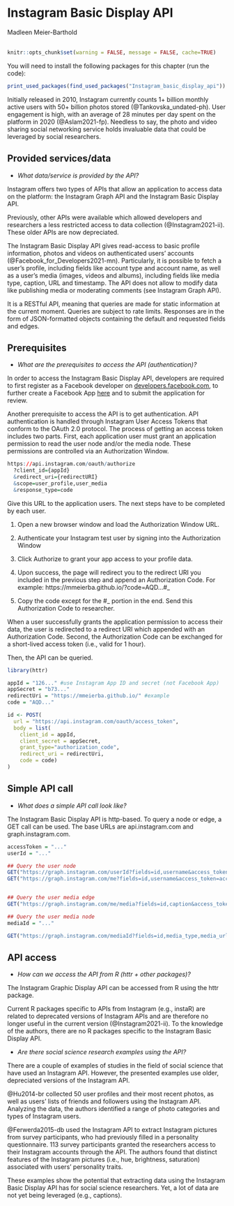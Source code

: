 
# Instagram Basic Display API
<chauthors>Madleen Meier-Barthold</chauthors>
<br><br>

```r
knitr::opts_chunk$set(warning = FALSE, message = FALSE, cache=TRUE)
```

You will need to install the following packages for this chapter (run the code):

```r
print_used_packages(find_used_packages("Instagram_basic_display_api"))
```

Initially released in 2010, Instagram currently counts 1+ billion monthly active users with 50+ billion photos stored (@Tankovska_undated-ph). User engagement is high, with an average of 28 minutes per day spent on the platform in 2020 (@Aslam2021-fp). Needless to say, the photo and video sharing social networking service holds invaluable data that could be leveraged by social researchers.

## Provided services/data
* *What data/service is provided by the API?*

Instagram offers two types of APIs that allow an application to access data on the platform: the Instagram Graph API and the Instagram Basic Display API.

Previously, other APIs were available which allowed developers and researchers a less restricted access to data collection (@Instagram2021-ii). These older APIs are now depreciated.

The Instagram Basic Display API gives read-access to basic profile information, photos and videos on authenticated users’ accounts (@Facebook_for_Developers2021-mn). Particularly, it is possible to fetch a user’s profile, including fields like account type and account name, as well as a user’s media (images, videos and albums), including fields like media type, caption, URL and timestamp. The API does not allow to modify data like publishing media or moderating comments (see Instagram Graph API).

It is a RESTful API, meaning that queries are made for static information at the current moment. Queries are subject to rate limits. Responses are in the form of JSON-formatted objects containing the default and requested fields and edges.

## Prerequisites
* *What are the prerequisites to access the API (authentication)? *

In order to access the Instagram Basic Display API, developers are required to first register as a Facebook developer on [developers.facebook.com]("https://developers.facebook.com/), to further create a Facebook App [here]("https://developers.facebook.com/docs/instagram-basic-display-api/getting-started") and to submit the application for review.

Another prerequisite to access the API is to get authentication. API authentication is handled through Instagram User Access Tokens that conform to the OAuth 2.0 protocol. The process of getting an access token includes two parts. First, each application user must grant an application permission to read the user node and/or the media node. These permissions are controlled via an Authorization Window.

```r
https://api.instagram.com/oauth/authorize
  ?client_id={appId}
  &redirect_uri={redirectURI}
  &scope=user_profile,user_media
  &response_type=code
```

Give this URL to the application users. The next steps have to be completed by each user.

1. Open a new browser window and load the Authorization Window URL.

2. Authenticate your Instagram test user by signing into the Authorization Window

3. Click Authorize to grant your app access to your profile data.

4. Upon success, the page will redirect you to the redirect URI you included in the previous step and append an Authorization Code. For example: https://mmeierba.github.io/?code=AQD...#_

5. Copy the code except for the #_ portion in the end. Send this Authorization Code to researcher.

When a user successfully grants the application permission to access their data, the user is redirected to a redirect URI which appended with an Authorization Code. Second, the Authorization Code can be exchanged for a short-lived access token (i.e., valid for 1 hour).

Then, the API can be queried.

```r
library(httr)

appId = "126..." #use Instagram App ID and secret (not Facebook App)
appSecret = "b73..."
redirectUri = "https://mmeierba.github.io/" #example
code = "AQD..."

id <- POST(
  url = "https://api.instagram.com/oauth/access_token",
  body = list(
    client_id = appId,
    client_secret = appSecret,
    grant_type="authorization_code",
    redirect_uri = redirectUri,
    code = code)
)
```





## Simple API call
* *What does a simple API call look like?*

The Instagram Basic Display API is http-based. To query a node or edge, a GET call can be used. The base URLs are api.instagram.com and graph.instagram.com.

```r
accessToken = "..."
userId = "..."

## Query the user node
GET("https://graph.instagram.com/userId?fields=id,username&access_token=accessToken")
GET("https://graph.instagram.com/me?fields=id,username&access_token=accessToken") #alternative


## Query the user media edge
GET("https://graph.instagram.com/me/media?fields=id,caption&access_token=accessToken")

## Query the user media node
mediaId = "..."

GET("https://graph.instagram.com/mediaId?fields=id,media_type,media_url,username,timestamp&access_token=accessToken")
```

## API access
* *How can we access the API from R (httr + other packages)?*

The Instagram Graphic Display API can be accessed from R using the httr package.

Current R packages specific to APIs from Instagram (e.g., instaR) are related to deprecated versions of Instagram APIs and are therefore no longer useful in the current version (@Instagram2021-ii). To the knowledge of the authors, there are no R packages specific to the Instagram Basic Display API.

* *Are there social science research examples using the API?*

There are a couple of examples of studies in the field of social science that have used an Instagram API. However, the presented examples use older, depreciated versions of the Instagram API.

@Hu2014-br collected 50 user profiles and their most recent photos, as well as users’ lists of friends and followers using the Instagram API. Analyzing the data, the authors identified a range of photo categories and types of Instagram users.

@Ferwerda2015-db used the Instagram API to extract Instagram pictures from survey participants, who had previously filled in a personality questionnaire. 113 survey participants granted the researchers access to their Instagram accounts through the API. The authors found that distinct features of the Instagram pictures (i.e., hue, brightness, saturation) associated with users’ personality traits.

These examples show the potential that extracting data using the Instagram Basic Display API has for social science researchers. Yet, a lot of data are not yet being leveraged (e.g., captions).


